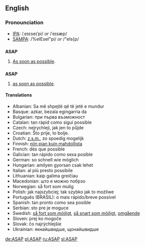 ==English==

===Pronounciation===
*[[IPA]]: /ˌeɪɛseɪˈpi/ ''or'' /ˈeɪsæp/
*[[SAMPA]]: /%eIEseI"pi/ ''or'' /"eIs{p/

==={{initialism}}===
'''ASAP'''
# [[As soon as possible]].

==={{acronym}}===
'''ASAP'''
# [[as soon as possible]].

====Translations====
<!-- give abbreviations here, if they exist, NOT translation for [[as soon as possible]] -->

* Albanian: Sa më shpejtë që të jetë e mundur
* Basque: azkar, bezala egingarria da
* Bulgarian: при първа възможност
* Catalan: tan ràpid como sigui possible
* Czech: nejrychleji, jak jen to půjde
* Croatian: Što prije, to bolje.
* Dutch: [[z.s.m.]], zo spoedig mogelijk
* Finnish: [[niin pian kuin mahdollista]]
* French: dès que possible
* Galician: tan rápido como sexa posible
* German: so schnell wie möglich
* Hungarian: amilyen gyorsan csak lehet
* Italian: al più presto possibile
* Lithuanian: kaip galima greičiau
* Macedonian: што е можно побрзо
* Norwegian: så fort som mulig
* Polish: jak najszybciej; tak szybko jak to możliwe
* Português (BRASIL): o mais rápido/breve possível
* Spanish: tan pronto como sea posible
* Serbian: sto pre je moguce
* Swedish: [[så fort som möjligt]], [[så snart som möjligt]], [[omgående]]
* Sloven: prej ko mogoče
* Slovak: čo najrýchlejšie
* Ukrainian: якнайшвидше, щонайшвидше

[[de:ASAP]]
[[pl:ASAP]]
[[ru:ASAP]]
[[sl:ASAP]]